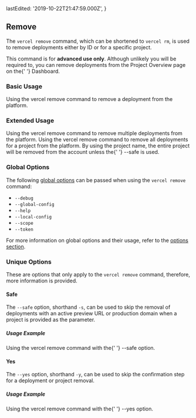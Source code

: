 
  lastEdited: '2019-10-22T21:47:59.000Z',
}

## Remove

The `vercel remove` command, which can be shortened to `vercel rm`, is used to remove deployments either by ID or for a specific project.

<Note type="warning">
  This command is for <b>advanced use only</b>. Although unlikely you will be
  required to, you can remove deployments from the Project Overview page on the{' '}
  <OrgName /> Dashboard.
</Note>

### Basic Usage

<Snippet width="100%" dark text="vercel remove [deployment-url]" />
<Caption>
  Using the <InlineCode>vercel remove</InlineCode> command to remove a
  deployment from the <ProductName /> platform.
</Caption>

### Extended Usage

<Snippet
  width="100%"
  dark
  text="vercel remove [deployment-url-1 deployment-url-2]"
/>
<Caption>
  Using the <InlineCode>vercel remove</InlineCode> command to remove multiple
  deployments from the <ProductName /> platform.
</Caption>

<Snippet width="100%" dark text="vercel remove [project-name]" />
<Caption>
  Using the <InlineCode>vercel remove</InlineCode> command to remove all
  deployments for a project from the <ProductName /> platform.
</Caption>

<Note type="warning">
  By using the <Link href="/docs/v2/platform/projects/">project name</Link>, the
  entire project will be removed from the account unless the{' '}
  <InlineCode>--safe</InlineCode> is used.
</Note>

### Global Options

The following [global options](#options) can be passed when using the `vercel remove` command:

- `--debug`
- `--global-config`
- `--help`
- `--local-config`
- `--scope`
- `--token`

For more information on global options and their usage, refer to the [options section](#options).

### Unique Options

These are options that only apply to the `vercel remove` command, therefore, more information is provided.

#### Safe

The `--safe` option, shorthand `-s`, can be used to skip the removal of deployments with an active preview URL or production domain when a project is provided as the parameter.

##### Usage Example

<Snippet width="100%" dark text="vercel remove my-project --safe" />
<Caption>
  Using the <InlineCode>vercel remove</InlineCode> command with the{' '}
  <InlineCode>--safe</InlineCode> option.
</Caption>

#### Yes

The `--yes` option, shorthand `-y`, can be used to skip the confirmation step for a deployment or project removal.

##### Usage Example

<Snippet width="100%" dark text="vercel remove my-deployment.com --yes" />
<Caption>
  Using the <InlineCode>vercel remove</InlineCode> command with the{' '}
  <InlineCode>--yes</InlineCode> option.
</Caption>
